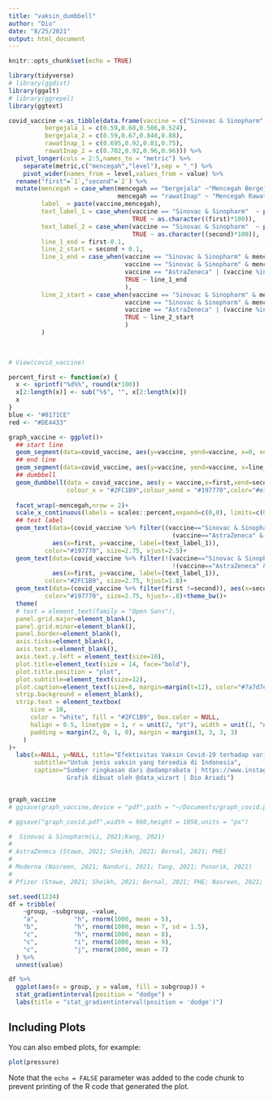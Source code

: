 ```yaml
---
title: "vaksin_dumbbell"
author: "Dio"
date: "8/25/2021"
output: html_document
---
```


```r
knitr::opts_chunk$set(echo = TRUE)
```


```r
library(tidyverse)
# library(ggdist)
library(ggalt)
# library(ggrepel)
library(ggtext)
```


```r

covid_vaccine <-as_tibble(data.frame(vaccine = c("Sinovac & Sinopharm","AstraZeneca","Moderna","Pfizer"),
          bergejala_1 = c(0.59,0.60,0.506,0.524),
          bergejala_2 = c(0.59,0.67,0.848,0.88),
          rawatInap_1 = c(0.695,0.92,0.81,0.75),
          rawatInap_2 = c(0.702,0.92,0.96,0.96))) %>% 
  pivot_longer(cols = 2:5,names_to = "metric") %>% 
    separate(metric,c("mencegah","level"),sep = "_") %>% 
    pivot_wider(names_from = level,values_from = value) %>% 
  rename("first"=`1`,"second"=`2`) %>% 
  mutate(mencegah = case_when(mencegah == "bergejala" ~"Mencegah Bergejala",
                              mencegah == "rawatInap" ~ "Mencegah Rawat Inap"),
         label_ = paste(vaccine,mencegah),
         text_label_1 = case_when(vaccine == "Sinovac & Sinopharm"  ~ paste(as.character((first*100)),"%",sep = ""),
                                  TRUE ~ as.character((first)*100)),
         text_label_2 = case_when(vaccine == "Sinovac & Sinopharm"  ~ paste(as.character((second*100)),"%",sep = ""),
                                  TRUE ~ as.character((second)*100)),
         line_1_end = first-0.1,
         line_2_start = second + 0.1,
         line_1_end = case_when(vaccine == "Sinovac & Sinopharm" & mencegah=="Mencegah Bergejala" ~ line_1_end +0.03,
                                vaccine == "Sinovac & Sinopharm" & mencegah=="Mencegah Rawat Inap" ~ line_1_end -0.03,
                                vaccine == "AstraZeneca" | (vaccine %in% c("Pfizer","Moderna") & mencegah=="Rawat Inap") ~ line_1_end +0.03,
                                TRUE ~ line_1_end
                                ),
         line_2_start = case_when(vaccine == "Sinovac & Sinopharm" & mencegah=="Mencegah Bergejala" ~ line_2_start -0.03,
                                vaccine == "Sinovac & Sinopharm" & mencegah=="Mencegah Rawat Inap" ~ line_2_start +0.03,
                                vaccine == "AstraZeneca" | (vaccine %in% c("Pfizer","Moderna") & mencegah=="Mencegah Rawat Inap") ~ line_2_start -0.03,
                                TRUE ~ line_2_start
                                )
         )
  
    

# View(covid_vaccine)

```


```r
percent_first <- function(x) {
  x <- sprintf("%d%%", round(x*100))
  x[2:length(x)] <- sub("%$", "", x[2:length(x)])
  x
}
blue <- "#0171CE"
red <- "#DE4433"
```


```r
graph_vaccine <- ggplot()+
  ## start line
  geom_segment(data=covid_vaccine, aes(y=vaccine, yend=vaccine, x=0, xend=line_1_end), color="#b2b2b2", size=0.15)+
  ## end line
  geom_segment(data=covid_vaccine, aes(y=vaccine, yend=vaccine, x=line_2_start, xend=1.15), color="#b2b2b2", size=0.15)+
  ## dumbbell
  geom_dumbbell(data = covid_vaccine, aes(y = vaccine,x=first,xend=second),
                colour_x = "#2FC1B9",colour_xend = "#197770",color="#e3e2e1", size=2) +
  
  facet_wrap(~mencegah,nrow = 2)+
  scale_x_continuous(labels = scales::percent,expand=c(0,0), limits=c(0, 1.175))+
  ## text label
  geom_text(data=(covid_vaccine %>% filter((vaccine=="Sinovac & Sinopharm" & mencegah=="Mencegah Bergejala") |
                                             (vaccine=="AstraZeneca" & mencegah=="Mencegah Rawat Inap"))), 
            aes(x=first, y=vaccine, label=(text_label_1)),
          color="#197770", size=2.75, vjust=2.5)+
  geom_text(data=(covid_vaccine %>% filter(!(vaccine=="Sinovac & Sinopharm" & mencegah=="Mencegah Bergejala")&
                                             !(vaccine=="AstraZeneca" & mencegah=="Mencegah Rawat Inap") )), 
            aes(x=first, y=vaccine, label=(text_label_1)),
          color="#2FC1B9", size=2.75, hjust=1.8)+
  geom_text(data=(covid_vaccine %>% filter(first !=second)), aes(x=second, y=vaccine, label=(text_label_2)),
          color="#197770", size=2.75, hjust=-.8)+theme_bw()+
  theme(
  # text = element_text(family = "Open Sans"),
  panel.grid.major=element_blank(),
  panel.grid.minor=element_blank(),
  panel.border=element_blank(),
  axis.ticks=element_blank(),
  axis.text.x=element_blank(),
  axis.text.y.left = element_text(size=10),
  plot.title=element_text(size = 14, face="bold"),
  plot.title.position = "plot",
  plot.subtitle=element_text(size=12),
  plot.caption=element_text(size=8, margin=margin(t=12), color="#7a7d7e"),
  strip.background = element_blank(),
  strip.text = element_textbox(
      size = 10,
      color = "white", fill = "#2FC1B9", box.color = NULL,
      halign = 0.5, linetype = 1, r = unit(2, "pt"), width = unit(1, "npc"),
      padding = margin(2, 0, 1, 0), margin = margin(3, 3, 3, 3)
    )
)+
  labs(x=NULL, y=NULL, title="Efektivitas Vaksin Covid-19 terhadap varian Delta",
       subtitle="Untuk jenis vaksin yang tersedia di Indonesia",
       caption="Sumber ringkasan dari @adamprabata | https://www.instagram.com/p/CS_ddQ_BghY/
                Grafik dibuat oleh @data_wizart | Dio Ariadi")


graph_vaccine
# ggsave(graph_vaccine,device = "pdf",path = "~/Documents/graph_covid.pdf")

# ggsave("graph_covid.pdf",width = 960,height = 1050,units = "px")

#  Sinovac & Sinopharm(Li, 2021;Kang, 2021)
# 
# AstraZeneca (Stowe, 2021; Sheikh, 2021; Bernal, 2021; PHE)
# 
# Moderna (Nasreen, 2021; Nanduri, 2021; Tang, 2021; Punarik, 2021)
# 
# Pfizer (Stowe, 2021; Sheikh, 2021; Bernal, 2021; PHE; Nasreen, 2021; Nanduri, 2021)
```


```r
set.seed(1234)
df = tribble(
    ~group, ~subgroup, ~value,
    "a",          "h", rnorm(1000, mean = 5),
    "b",          "h", rnorm(1000, mean = 7, sd = 1.5),
    "c",          "h", rnorm(1000, mean = 8),
    "c",          "i", rnorm(1000, mean = 9),
    "c",          "j", rnorm(1000, mean = 7)
  ) %>%
  unnest(value)

df %>%
  ggplot(aes(x = group, y = value, fill = subgroup)) +
  stat_gradientinterval(position = "dodge") +
  labs(title = "stat_gradientinterval(position = 'dodge')")
```

## Including Plots

You can also embed plots, for example:

```r
plot(pressure)
```

Note that the `echo = FALSE` parameter was added to the code chunk to prevent printing of the R code that generated the plot.

